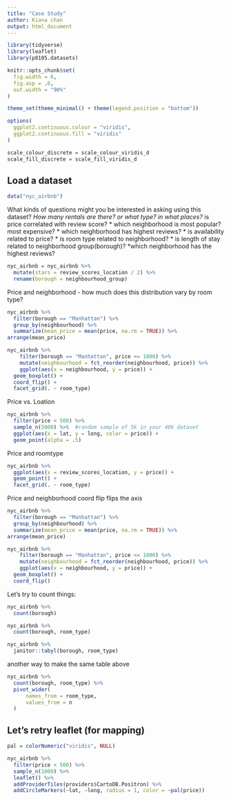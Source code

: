```yaml
---
title: "Case Study"
author: Kiana chan 
output: html_document
---
```





```r
library(tidyverse)
library(leaflet)
library(p8105.datasets)

knitr::opts_chunk$set(
  fig.width = 6,
  fig.asp = .6,
  out.width = "90%"
)

theme_set(theme_minimal() + theme(legend.position = "bottom"))

options(
  ggplot2.continuous.colour = "viridis",
  ggplot2.continuous.fill = "viridis"
)

scale_colour_discrete = scale_colour_viridis_d
scale_fill_discrete = scale_fill_viridis_d
```

## Load a dataset 
```r
data("nyc_airbnb")
```

What kinds of questions might you be interested in asking using this dataset? 
*How many rentals are there? or what type? in what places? 
* is price correlated with review score? 
* which neighborhood is most popular? most expensive? 
* which neighborhood has highest reviews? 
* is availability related to price? 
* is room type related to neighborhood? 
* is length of stay related to neighborhood group(borough)? 
*which neighborhood has the highest reviews?

```r
nyc_airbnb = nyc_airbnb %>%
  mutate(stars = review_scores_location / 2) %>% 
  rename(borough = neighbourhood_group)
```

Price and neighborhood - how much does this distribution vary by room type? 
```r
nyc_airbnb %>% 
  filter(borough == "Manhattan") %>% 
  group_by(neighbourhood) %>% 
  summarize(mean_price = mean(price, na.rm = TRUE)) %>% 
arrange(mean_price)

nyc_airbnb %>% 
    filter(borough == "Manhattan", price <= 1000) %>% 
    mutate(neighbourhood = fct_reorder(neighbourhood, price)) %>% 
    ggplot(aes(x = neighbourhood, y = price)) +
  geom_boxplot() +
  coord_flip() +
  facet_grid(. ~ room_type)
```


Price vs. Loation 

```r
nyc_airbnb %>% 
  filter(price < 500) %>% 
  sample_n(5000) %>%  #random sample of 5k in your 40k dataset 
  ggplot(aes(x = lat, y = long, color = price)) +
  geom_point(alpha = .5)
```



Price and roomtype 
```r
nyc_airbnb %>% 
  ggplot(aes(x = review_scores_location, y = price)) + 
  geom_point() +
  facet_grid(. ~ room_type)
```

Price and neighborhood 
coord flip flips the axis 
```r
nyc_airbnb %>% 
  filter(borough == "Manhattan") %>% 
  group_by(neighbourhood) %>% 
  summarize(mean_price = mean(price, na.rm = TRUE)) %>% 
arrange(mean_price)

nyc_airbnb %>% 
    filter(borough == "Manhattan", price <= 1000) %>% 
    mutate(neighbourhood = fct_reorder(neighbourhood, price)) %>% 
    ggplot(aes(x = neighbourhood, y = price)) +
  geom_boxplot() +
  coord_flip()
```
Let's try to count things: 

```r
nyc_airbnb %>% 
  count(borough)
```
```r
nyc_airbnb %>% 
  count(borough, room_type)
```
```r
nyc_airbnb %>% 
  janitor::tabyl(borough, room_type)
```
another way to make the same table above 
```r
nyc_airbnb %>% 
  count(borough, room_type) %>% 
  pivot_wider(
      names_from = room_type,
      values_from = n
  )
```


## Let's retry leaflet (for mapping)


```r
pal = colorNumeric("viridis", NULL)

nyc_airbnb %>%
  filter(price < 500) %>% 
  sample_n(1000) %>% 
  leaflet() %>% 
  addProviderTiles(providers$CartoDB.Positron) %>% 
  addCircleMarkers(~lat, ~long, radius = 1, color = ~pal(price))

```

